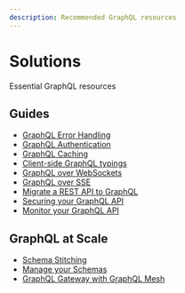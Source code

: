 ```yaml
---
description: Recommended GraphQL resources
---
```


# Solutions

Essential GraphQL resources

## Guides

- [GraphQL Error Handling](/blog/graphql-error-handling-with-fp)
- [GraphQL Authentication](/blog/graphql-authentication-with-envelop-and-auth0)
- [GraphQL Caching](/blog/graphql-response-caching-with-envelop)
- [Client-side GraphQL typings](/blog/typed-document-node)
- [GraphQL over WebSockets](/blog/graphql-over-websockets)
- [GraphQL over SSE](/blog/graphql-over-sse)
- [Migrate a REST API to GraphQL](https://graphql-mesh.com/docs/getting-started/your-first-mesh-gateway)
- [Securing your GraphQL API](https://envelop.dev/docs/guides/securing-your-graphql-api)
- [Monitor your GraphQL API](https://envelop.dev/docs/guides/monitoring-and-tracing)

## GraphQL at Scale

- [Schema Stitching](/blog/a-new-year-for-schema-stitching)
- [Manage your Schemas](/blog/graphql-hive-preview)
- [GraphQL Gateway with GraphQL Mesh](https://graphql-mesh.com/docs/introduction)
